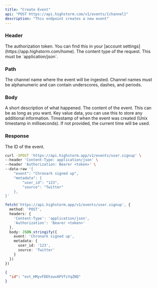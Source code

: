 ```yaml
---
title: "Create Event"
api: "POST https://api.highstorm.com/v1/events/{channel}"
description: "This endpoint creates a new event"
---
```



### Header



<ParamField header="Authorization" type="string" required placeholder="Bearer api_kRKeD7pzNVsX7maoCmCng">
  The authorization token. You can find this in your [account settings](https://app.highstorm.com/home).
</ParamField>



<ParamField header="Content-Type" type="string" required placeholder="application/json">
  The content type of the request. This must be `application/json`.

</ParamField>



### Path

<ParamField path="channel" type="string" required>
   The channel name where the event will be ingested.
   Channel names must be alphanumeric and can contain underscores, dashes, and periods.
</ParamField>

### Body

<ParamField body="event" type="string" required>
  A short description of what happened.
</ParamField>

<ParamField body="content" type="string" optional >
 The content of the event. This can be as long as you want.
 </ParamField>

<ParamField body="metadata" type="key-value" optional >
        Key value data, you can use this to store any additional information.
 </ParamField>

<ParamField body="time" type="integer" optional default="now">
        Timestamp of when the event was created (Unix timestamp in milliseconds). If not provided, the current time will be used.
 </ParamField>

### Response

<ResponseField name="id" type="string">
  The ID of the event.
</ResponseField>

<RequestExample>

```bash curl
curl -XPOST 'https://api.highstorm.app/v1/events/user.signup' \
--header 'Content-Type: application/json' \
--header 'Authorization: Bearer <token>' \
--data-raw '{
    "event": "Chronark signed up",
    "metadata": {
        "user_id": "123",
        "source": "Twitter"
    },
}'
```

```ts fetch
fetch('https://api.highstorm.app/v1/events/user.signup', {
  method: 'POST',
  headers: {
    'Content-Type': 'application/json',
    'Authorization': 'Bearer <token>'
  },
  body: JSON.stringify({
    event: 'Chronark signed up',
    metadata: {
      user_id: '123',
      source: 'Twitter'
    }
  })
})

```

</RequestExample>

<ResponseExample>

```json Response
{
  "id": "evt_HMyvFDEhzwvAPVfsYqZNQ"
}
```

</ResponseExample>
